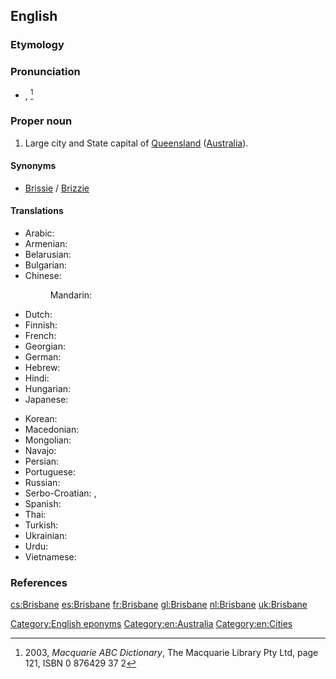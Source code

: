 ==English==
{{wikipedia}}
===Etymology===
{{rfe}}

===Pronunciation===
* {{IPA|/ˈbɹɪzbən/}}, {{X-SAMPA|/"br\Izb@n/}} <ref>2003, ''Macquarie ABC Dictionary'', The Macquarie Library Pty Ltd, page 121, ISBN 0 876429 37 2</ref>

===Proper noun===
{{en-proper noun}}

# Large city and State capital of [[Queensland]] ([[Australia]]).

====Synonyms====
* {{sense|Australian city}} [[Brissie]] / [[Brizzie]] {{qualifier|informal}}

====Translations====
{{trans-top|Capital of Queensland, Australia}}
* Arabic: {{t-|ar|بريزبين|m|tr=briizbin}}
* Armenian: {{t-|hy|Բրիսբեն|sc=Armn}}
* Belarusian: {{t-|be|Брысбен|m|tr=Brýsben}}
* Bulgarian: {{t-|bg|Бризбейн|m|tr=Brízbejn}}
* Chinese:
*: Mandarin: {{t-|cmn|布里斯班|tr=Bùlǐsībān|sc=Hani}}
* Dutch: {{t+|nl|Brisbane}}
* Finnish: {{t-|fi|Brisbane}}
* French: {{t+|fr|Brisbane|m}}
* Georgian: {{t-|ka|ბრიზბენი|tr=brizbeni|sc=Geor}}
* German: {{t-|de|Brisbane|n}}
* Hebrew: {{t-|he|בריזביין}}
* Hindi: {{t-|hi|ब्रिस्बेन|tr=brisben}}
* Hungarian: {{t-|hu|Brisbane}}
* Japanese: {{t-|ja|ブリスベン|tr=Burisuben}}
{{trans-mid}}
* Korean: {{t-|ko|브리즈번|tr=Beurijeubeon|sc=Hang}}
* Macedonian: {{t-|mk|Бризбејн|m|tr=Brízbejn}}
* Mongolian: {{t-|mn|Брисбэн|tr=Brísben|sc=Cyrl}}
* Navajo: {{tø|nv|Biisbané}}
* Persian: {{t-|fa|بریزبن}}
* Portuguese: {{t-|pt|Brisbane|m}}
* Russian: {{t+|ru|Брисбен|m|tr=Brísbɛn}}
* Serbo-Croatian: {{t-|sh|Бризбејн|m|sc=Cyrl}}, {{t-|sh|Brisbane|m}}
* Spanish: {{t+|es|Brisbane|m}}
* Thai: {{t-|th|บริสเบน|tr=brìtbayn}}
* Turkish: {{t-|tr|Brisbane}}
* Ukrainian: {{t-|uk|Брісбен|m|tr=Brísben}}
* Urdu: {{t-|ur|برسبین|tr=brisben}}
* Vietnamese: {{t-|vi|Brisbane}}
{{trans-bottom}}

===References===
<references/>

[[Category:English eponyms]]
[[Category:en:Australia]]
[[Category:en:Cities]]

[[cs:Brisbane]]
[[es:Brisbane]]
[[fr:Brisbane]]
[[gl:Brisbane]]
[[nl:Brisbane]]
[[uk:Brisbane]]